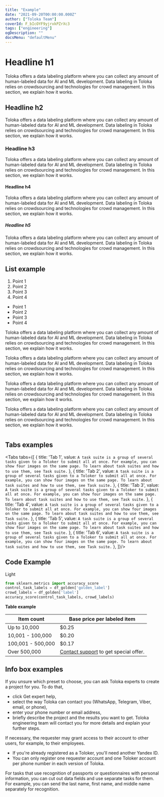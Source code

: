 ```yaml
---
title: "Example"
date: "2021-09-20T00:00:00.000Z"
author: ["Toloka Team"]
coverId: F_bIcOYF9yjrxkPZrXc3
tags: ["engineering"]
ogDescription: ""
docsMenu: "defaultMenu"
---
```


# Headline h1

Toloka offers a data labeling platform where you can collect any amount of human-labeled data for AI and ML development.
Data labeling in Toloka relies on crowdsourcing and technologies for crowd management.
In this section, we explain how it works.

## Headline h2

Toloka offers a data labeling platform where you can collect any amount of human-labeled data for AI and ML development.
Data labeling in Toloka relies on crowdsourcing and technologies for crowd management.
In this section, we explain how it works.

### Headline h3

Toloka offers a data labeling platform where you can collect any amount of human-labeled data for AI and ML development.
Data labeling in Toloka relies on crowdsourcing and technologies for crowd management.
In this section, we explain how it works.

#### Headline h4

Toloka offers a data labeling platform where you can collect any amount of human-labeled data for AI and ML development.
Data labeling in Toloka relies on crowdsourcing and technologies for crowd management.
In this section, we explain how it works.

##### Headline h5

Toloka offers a data labeling platform where you can collect any amount of human-labeled data for AI and ML development.
Data labeling in Toloka relies on crowdsourcing and technologies for crowd management.
In this section, we explain how it works.

## List example

1. Point 1
1. Point 2
1. Point 3
1. Point 4

* Point 1
* Point 2
* Point 3
* Point 4

<Cut title="Point 1">

Toloka offers a data labeling platform where you can collect any amount of human-labeled data for AI and ML development.
Data labeling in Toloka relies on crowdsourcing and technologies for crowd management.
In this section, we explain how it works.

</Cut>

<Cut title="Point 2">

Toloka offers a data labeling platform where you can collect any amount of human-labeled data for AI and ML development.
Data labeling in Toloka relies on crowdsourcing and technologies for crowd management.
In this section, we explain how it works.

</Cut>

<Cut title="Point 3">

Toloka offers a data labeling platform where you can collect any amount of human-labeled data for AI and ML development.
Data labeling in Toloka relies on crowdsourcing and technologies for crowd management.
In this section, we explain how it works.

</Cut>

<Cut title="Point 4">

Toloka offers a data labeling platform where you can collect any amount of human-labeled data for AI and ML development.
Data labeling in Toloka relies on crowdsourcing and technologies for crowd management.
In this section, we explain how it works.

</Cut>

<Image imageId="IKgtk9aJvIvHdVU0VwX5" caption="Three Muskateers" />

## Tabs examples

<Tabs tabs={[
  { title: 'Tab 1', value: `A task suite is a group of several tasks given to a Toloker to submit all at once. For example, you can show four images on the same page.
                            To learn about task suites and how to use them, see Task suite.` },
  { title: 'Tab 2', value: `A task suite is a group of several tasks given to a Toloker to submit all at once. For example, you can show four images on the same page.
                                                       To learn about task suites and how to use them, see Task suite.` },
  { title: 'Tab 3', value: `A task suite is a group of several tasks given to a Toloker to submit all at once. For example, you can show four images on the same page.
                                                       To learn about task suites and how to use them, see Task suite.` },
  { title: 'Tab 4', value: `A task suite is a group of several tasks given to a Toloker to submit all at once. For example, you can show four images on the same page.
                                                       To learn about task suites and how to use them, see Task suite.` },
  { title: 'Tab 5', value: `A task suite is a group of several tasks given to a Toloker to submit all at once. For example, you can show four images on the same page.
                                                       To learn about task suites and how to use them, see Task suite.` },
  { title: 'Tab 6', value: `A task suite is a group of several tasks given to a Toloker to submit all at once. For example, you can show four images on the same page.
                                                       To learn about task suites and how to use them, see Task suite.` },
]}/>

## Code Example

Light

```python
from sklearn.metrics import accuracy_score
control_task_labels = df_golden['golden_label']
crowd_labels = df_golden['label']
accuracy_score(control_task_labels, crowd_labels)
```

**Table example**

Item count | Base price per labeled item
---------- | ---------------------------
Up to 10,000 | $0.25
10,001 - 100,000 | $0.20
100,001 - 500,000 | $0.17
Over 500,000 | [Contact support](support.md) to get special offer.

## Info box examples

<Note mode="tip" title="Tip">

If you unsure which preset to choose, you can ask Toloka experts to create a project for you. To do that,
* click Get expert help,
* select the way Toloka can contact you (WhatsApp, Telegram, Viber, email, or phone),
* enter your phone number or email address,
* briefly describe the project and the results you want to get.
Toloka engineering team will contact you for more details and explain your further steps.

</Note>

<Note mode="warning" title="Warning">

If necessary, the requester may grant access to their account to other users, for example, to their employees.

</Note>

<Note mode="restriction" title="Restriction">

* If you're already registered as a Toloker, you'll need another Yandex ID.
* You can only register one requester account and one Toloker account per phone number in each version of Toloka.

</Note>

<Note mode="note" title="Note">

For tasks that use recognition of passports or questionnaires with personal information, you can cut out data fields and use separate tasks for them.
For example, you can send the last name, first name, and middle name separately for recognition.

</Note>
